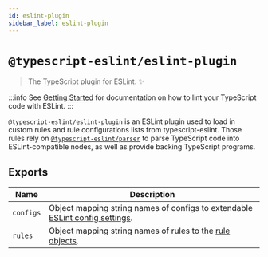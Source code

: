 ```yaml
---
id: eslint-plugin
sidebar_label: eslint-plugin
---
```


# `@typescript-eslint/eslint-plugin`

> The TypeScript plugin for ESLint. ✨

:::info
See [Getting Started](../README.md) for documentation on how to lint your TypeScript code with ESLint.
:::

`@typescript-eslint/eslint-plugin` is an ESLint plugin used to load in custom rules and rule configurations lists from typescript-eslint.
Those rules rely on [`@typescript-eslint/parser`](./Parser.mdx) to parse TypeScript code into ESLint-compatible nodes, as well as provide backing TypeScript programs.

## Exports

| Name      | Description                                                                                                                                                                             |
| --------- | --------------------------------------------------------------------------------------------------------------------------------------------------------------------------------------- |
| `configs` | Object mapping string names of configs to extendable [ESLint config settings](https://eslint.org/docs/latest/user-guide/configuring/configuration-files#extending-configuration-files). |
| `rules`   | Object mapping string names of rules to the [rule objects](https://eslint.org/docs/latest/developer-guide/working-with-rules).                                                          |
